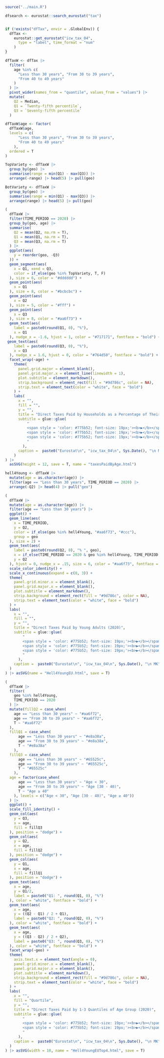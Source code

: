 ```r
source("../main.R")
```

```r
dfsearch <- eurostat::search_eurostat("tax")


if (!exists("dfTax", envir = .GlobalEnv)) {
  dfTax <- 
    eurostat::get_eurostat("icw_tax_04",
      type = "label", time_format = "num"
    )
}
```

```r
dfTaxW <- dfTax |> 
  filter(
    age %in% c(
      "Less than 30 years", "From 30 to 39 years", 
      "From 40 to 49 years"
    )
  ) |>
  pivot_wider(names_from = "quantile", values_from = "values") |>
  mutate(
    Q2 = Median,
    Q1 = `Twenty-fifth percentile`,
    Q3 = `Seventy-fifth percentile`
  )

dfTaxW$age <- factor(
  dfTaxW$age,
  levels = c(
      "Less than 30 years", "From 30 to 39 years", 
      "From 40 to 49 years"
    ),
  ordered = T
)
```


```r
TopVariety <- dfTaxW |> 
  group_by(geo) |>
  summarise(range = min(Q1) - max(Q3)) |>
  arrange(-range) |> head(5) |> pull(geo)

BotVariety <- dfTaxW |> 
  group_by(geo) |>
  summarise(range = min(Q1) - max(Q3)) |>
  arrange(range) |> head(5) |> pull(geo)

(
  dfTaxW |> 
  filter(TIME_PERIOD == 2020) |>
  group_by(geo, age) |>
  summarise(
    Q2 = mean(Q2, na.rm = T),
    Q1 = mean(Q1, na.rm = T),
    Q3 = mean(Q3, na.rm = T)
  ) |>
  ggplot(aes(
    y = reorder(geo, -Q3)
  )) +
  geom_segment(aes(
    x = Q1, xend = Q3,
    color = if_else(geo %in% TopVariety, T, F)
  ), size = 6, color = "#dddddd") +
  geom_point(aes(
    x = Q1
  ), size = 8, color = "#bcbcbc") +
  geom_point(aes(
    x = Q2
  ), size = 5, color = "#fff") +
  geom_point(aes(
    x = Q3
  ), size = 8, color = "#aa6f73") +
  geom_text(aes(
    label = paste0(round(Q1, 0), "%"),
    x = Q1
  ), nudge_x = -1.6, hjust = 1, color = "#717171", fontface = "bold") +
 geom_text(aes(
    label = paste0(round(Q3, 0), "%"),
    x = Q3
  ), nudge_x = 1.6, hjust = 0, color = "#764d50", fontface = "bold") +
  facet_wrap(~age) +
    theme(
      panel.grid.major = element_blank(),
      panel.grid.major.x = element_line(linewidth = 1),
      plot.subtitle = element_markdown(),
      strip.background = element_rect(fill = "#9d786c", color = NA),
      strip.text = element_text(color = "white", face = "bold")
    ) +
    labs(
      x = "",
      fill = "",
      y = "", 
      title = "Direct Taxes Paid by Households as a Percentage of Their Gross Income (2020)",
      subtitle = glue::glue(
          "
          <span style = 'color: #775b52; font-size: 19px;'><b>▶</b></span> twenty-fifth percentile, fifty percentile (median), seventy-fifth percentile<br>
          <span style = 'color: #775b52; font-size: 19px;'><b>▶</b></span> breakdown of age of the reference person<br>
          <span style = 'color: #775b52; font-size: 19px;'><b>▶</b></span> by EU countries arranged by ascending seventy-fifth percentile of taxes paid
          "
        ),
      caption =  paste0("Eurostat\n", "icw_tax_04\n", Sys.Date(), "\n MK")
    )
) |>
  asSVG(height = 12, save = T, name = "taxesPaidByAge.html")
```
```r
hell4Young <- dfTaxW |> 
  mutate(age = as.character(age)) |>
  filter(age == "Less than 30 years", TIME_PERIOD == 2020) |>
  arrange(-Q2) |> head(4) |> pull("geo")

(
  dfTaxW |> 
  mutate(age = as.character(age)) |>
  filter(age == "Less than 30 years") |>
  ggplot() +
  geom_line(aes(
    x = TIME_PERIOD,
    y = Q2,
    color = if_else(geo %in% hell4Young, "#aa6f73", "#ccc"),
    group = geo
  ), size = 2) +
  geom_text(aes(
    label = paste0(round(Q2, 0), "% ", geo),
    x = if_else(TIME_PERIOD == 2020 & geo %in% hell4Young, TIME_PERIOD, NA),
    y = Q2
  ), hjust = 0, nudge_x = .15, size = 6, color = "#aa6f73", fontface = "bold") +
  scale_color_identity() +
  scale_x_continuous(expand = c(0, 3)) +
  theme(
    panel.grid.minor.x = element_blank(),
    panel.grid.major.x = element_blank(),
    plot.subtitle = element_markdown(),
    strip.background = element_rect(fill = "#9d786c", color = NA),
    strip.text = element_text(color = "white", face = "bold")
  ) +
  labs(
    x = "",
    fill = "",
    y = "", 
    title = "Direct Taxes Paid by Young Adults (2020)",
    subtitle = glue::glue(
        "
        <span style = 'color: #775b52; font-size: 19px;'><b>▶</b></span> as a percentage of their gross income  <br>
        <span style = 'color: #775b52; font-size: 19px;'><b>▶</b></span> percentage of the taxes paid counted for a median young adult (less than 30 years) 
        <span style = 'color: #775b52; font-size: 19px;'><b>▶</b></span> top 4 the biggest taxes paid by country highlighted 
        "
      ),
    caption =  paste0("Eurostat\n", "icw_tax_04\n", Sys.Date(), "\n MK")
  )
) |> asSVG(name = "Hell4YoungEU.html", save = T)
```

```r
(
  dfTaxW |>
  filter(
    geo %in% hell4Young,
    TIME_PERIOD == 2020
  ) |>
  mutate(fillQ2 = case_when(
    age == "Less than 30 years" ~ "#aa6f72",
    age == "From 30 to 39 years" ~ "#aa6f72",
    T ~ "#aa6f72"
  ),
  fillQ1 = case_when(
      age == "Less than 30 years" ~ "#e8a38a",
      age == "From 30 to 39 years" ~ "#e8a38a",
      T ~ "#e8a38a"
    ),
  fillQ3 = case_when(
      age == "Less than 30 years" ~ "#65525c",
      age == "From 30 to 39 years" ~ "#65525c",
      T ~ "#65525c"
    ),
  age = factor(case_when(
      age == "Less than 30 years" ~ "Age < 30",
      age == "From 30 to 39 years" ~ "Age [30 - 40)",
      T ~ "Age ≥ 40"
    ), levels = c("Age < 30", "Age [30 - 40)", "Age ≥ 40"))
  ) |>
  ggplot() + 
  scale_fill_identity() +
  geom_col(aes(
    y = Q3,
    x = age,
    fill = fillQ3
  ), position = "dodge") +
  geom_col(aes(
    y = Q2,
    x = age,
    fill = fillQ2
  ), position = "dodge") +
  geom_col(aes(
    y = Q1,
    x = age,
    fill = fillQ1
  ), position = "dodge") +
  geom_text(aes(
    x = age,
    y = Q1/2,
    label = paste0("Q1: ", round(Q1, 0), "%")
  ), color = "white", fontface = "bold") +
  geom_text(aes(
    x = age,
    y = ((Q2 - Q1) / 2 + Q1),
    label = paste0("Q2: ", round(Q2, 0), "%")
  ), color = "white", fontface = "bold") +
  geom_text(aes(
    x = age,
    y = ((Q3 - Q2) / 2 + Q2),
    label = paste0("Q3: ", round(Q3, 0), "%")
  ), color = "white", fontface = "bold") +
  facet_wrap(~geo) +
  theme(
    axis.text.x = element_text(angle = 0),
    panel.grid.minor.x = element_blank(),
    panel.grid.major.x = element_blank(),
    plot.subtitle = element_markdown(),
    strip.background = element_rect(fill = "#9d786c", color = NA),
    strip.text = element_text(color = "white", face = "bold")
  ) +
  labs(
    x = "",
    fill = "Quartile",
    y = "", 
    title = "Direct Taxes Paid by 1-3 Quantiles of Age Group (2020)",
    subtitle = glue::glue(
        "
        <span style = 'color: #775b52; font-size: 19px;'><b>▶</b></span> as a percentage of their gross income  <br>
        <span style = 'color: #775b52; font-size: 19px;'><b>▶</b></span> top 4 the biggest taxes paid by country highlighted
        "
      ),
    caption =  paste0("Eurostat\n", "icw_tax_04\n", Sys.Date(), "\n MK")
  )
) |> asSVG(width = 10, name = "Hell4YoungEUTop4.html", save = T)
```

